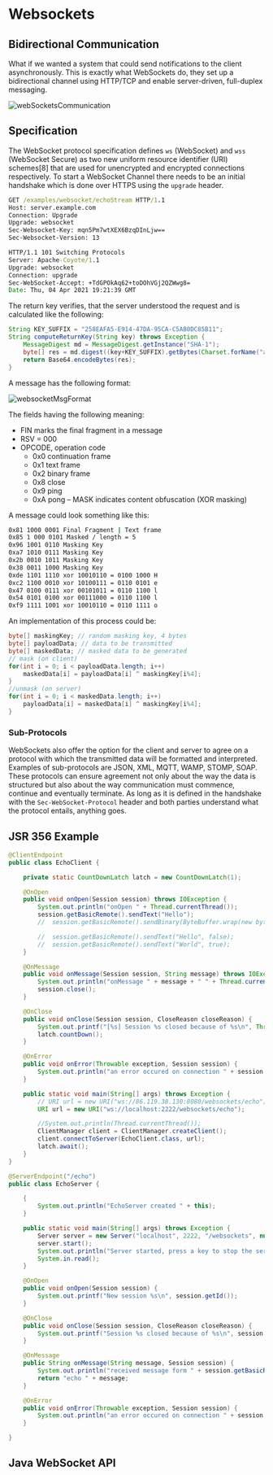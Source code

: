 # Websockets

## Bidirectional Communication

What if we wanted a system that could send notifications to the client asynchronously. This is exactly what WebSockets do, they set up a bidirectional channel using HTTP/TCP and enable server-driven, full-duplex messaging.

![webSocketsCommunication](/cs/webSocketsCommunication.png)

## Specification

The WebSocket protocol specification defines `ws` (WebSocket) and `wss` (WebSocket Secure) as two new uniform resource identifier (URI) schemes[8] that are used for unencrypted and encrypted connections respectively. To start a WebSocket Channel there needs to be an initial handshake which is done over HTTPS using the `upgrade` header.

```cmd filename="Request"
GET /examples/websocket/echoStream HTTP/1.1
Host: server.example.com
Connection: Upgrade
Upgrade: websocket
Sec-Websocket-Key: mqn5Pm7wtXEX6BzqDInLjw==
Sec-Websocket-Version: 13
```

```cmd filename="Response"
HTTP/1.1 101 Switching Protocols
Server: Apache-Coyote/1.1
Upgrade: websocket
Connection: upgrade
Sec-WebSocket-Accept: +TdGPOkAq62+toDOhVGj2QZWwg8=
Date: Thu, 04 Apr 2021 19:21:39 GMT
```

The return key verifies, that the server understood the request and is calculated like the following:

```java
String KEY_SUFFIX = "258EAFA5-E914-47DA-95CA-C5AB0DC85B11";
String computeReturnKey(String key) throws Exception {
    MessageDigest md = MessageDigest.getInstance("SHA-1");
    byte[] res = md.digest((key+KEY_SUFFIX).getBytes(Charset.forName("ascii")));
    return Base64.encodeBytes(res);
}
```

A message has the following format:

![websocketMsgFormat](/cs/websocketMsgFormat.png)

The fields having the following meaning:

- FIN marks the final fragment in a message
- RSV = 000
- OPCODE, operation code
  - 0x0 continuation frame
  - 0x1 text frame
  - 0x2 binary frame
  - 0x8 close
  - 0x9 ping
  - 0xA pong
– MASK indicates content obfuscation (XOR masking)

A message could look something like this:

```cmd
0x81 1000 0001 Final Fragment | Text frame
0x85 1 000 0101 Masked / length = 5
0x96 1001 0110 Masking Key
0xa7 1010 0111 Masking Key
0x2b 0010 1011 Masking Key
0x38 0011 1000 Masking Key
0xde 1101 1110 xor 10010110 = 0100 1000 H
0xc2 1100 0010 xor 10100111 = 0110 0101 e
0x47 0100 0111 xor 00101011 = 0110 1100 l
0x54 0101 0100 xor 00111000 = 0110 1100 l
0xf9 1111 1001 xor 10010110 = 0110 1111 o
```

An implementation of this process could be:

```java
byte[] maskingKey; // random masking key, 4 bytes
byte[] payloadData; // data to be transmitted
byte[] maskedData; // masked data to be generated
// mask (on client)
for(int i = 0; i < payloadData.length; i++)
    maskedData[i] = payloadData[i] ^ maskingKey[i%4];
}
//unmask (on server)
for(int i = 0; i < maskedData.length; i++)
    payloadData[i] = maskedData[i] ^ maskingKey[i%4];
}
```

### Sub-Protocols

WebSockets also offer the option for the client and server to agree on a protocol with which the transmitted data will be formatted and interpreted. Examples of sub-protocols are JSON, XML, MQTT, WAMP, STOMP, SOAP. These protocols can ensure agreement not only about the way the data is structured but also about the way communication must commence, continue and eventually terminate. As long as it is defined in the handshake with the `Sec-WebSocket-Protocol` header and both parties understand what the protocol entails, anything goes.

## JSR 356 Example

```java
@ClientEndpoint
public class EchoClient {

    private static CountDownLatch latch = new CountDownLatch(1);

    @OnOpen
    public void onOpen(Session session) throws IOException {
        System.out.println("onOpen " + Thread.currentThread());
        session.getBasicRemote().sendText("Hello");
        //  session.getBasicRemote().sendBinary(ByteBuffer.wrap(new byte[]{'h', 'e', 'l', 'o'})); // sends a binary message

        //  session.getBasicRemote().sendText("Hello", false);
        //  session.getBasicRemote().sendText("World", true);
    }

    @OnMessage
    public void onMessage(Session session, String message) throws IOException {
        System.out.println("onMessage " + message + " " + Thread.currentThread());
        session.close();
    }

    @OnClose
    public void onClose(Session session, CloseReason closeReason) {
        System.out.printf("[%s] Session %s closed because of %s\n", Thread.currentThread(), session.getId(), closeReason);
        latch.countDown();
    }

    @OnError
    public void onError(Throwable exception, Session session) {
        System.out.println("an error occured on connection " + session.getId() + ":" + exception);
    }

    public static void main(String[] args) throws Exception {
        // URI url = new URI("ws://86.119.38.130:8080/websockets/echo");
        URI url = new URI("ws://localhost:2222/websockets/echo");

        //System.out.println(Thread.currentThread());
        ClientManager client = ClientManager.createClient();
        client.connectToServer(EchoClient.class, url);
        latch.await();
    }
}
```

```java
@ServerEndpoint("/echo")
public class EchoServer {

    {
        System.out.println("EchoServer created " + this);
    }

    public static void main(String[] args) throws Exception {
        Server server = new Server("localhost", 2222, "/websockets", null, EchoServer.class);
        server.start();
        System.out.println("Server started, press a key to stop the server");
        System.in.read();
    }

    @OnOpen
    public void onOpen(Session session) {
        System.out.printf("New session %s\n", session.getId());
    }

    @OnClose
    public void onClose(Session session, CloseReason closeReason) {
        System.out.printf("Session %s closed because of %s\n", session.getId(), closeReason);
    }

    @OnMessage
    public String onMessage(String message, Session session) {
        System.out.println("received message form " + session.getBasicRemote() + ": " + message);
        return "echo " + message;
    }

    @OnError
    public void onError(Throwable exception, Session session) {
        System.out.println("an error occured on connection " + session.getId() + ":" + exception);
    }

}
```

## Java WebSocket API
